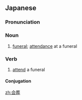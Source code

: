 ==Japanese==
{{ja-kanjitab|かい|そう|yomi=on}}

===Pronunciation===
{{ja-pron|かいそう|y=o}}

===Noun===
{{ja-noun|かいそう}}

# [[funeral]]; [[attendance]] at a funeral

===Verb===
{{ja-verb-suru|tr=intrans|かいそう}}

# [[attend]] a funeral

====Conjugation====
{{ja-suru|かいそう}}

[[zh:会葬]]